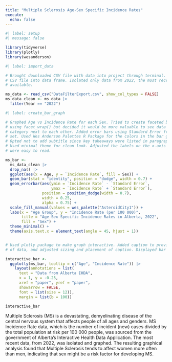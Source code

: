 ```yaml
---
title: "Multiple Sclerosis Age-Sex Specific Incidence Rates"
execute:
  echo: false
---
```


```r
#| label: setup
#| message: false

library(tidyverse)
library(plotly)
library(wesanderson)
```

```r
#| label: import_data

# Brought downloaded CSV file with data into project through terminal. Turned
# CSV file into data frame. Isolated only data from 2022, the most recent year
# available.

ms_data <- read_csv("DataFilterExport.csv", show_col_types = FALSE) 
ms_data_clean <- ms_data |>
  filter(Year == "2022") 
```

```r
#| label: create_bar_graph

# Graphed Age vs Incidence Rate for each Sex. Tried to create faceted bar graph
# using facet_wrap() but decided it would be more valuable to see data for each
# category next to each other. Added error bars using Standard Error from data
# set. Used Wes Anderson Palettes R Package for the colors in the bar graph.
# Opted not to add subtitle since key takeaways were listed in paragraph below.
# Used minimal theme for clean look. Adjusted the labels on the x-axis so they
# were easy to read.

ms_bar <- 
  ms_data_clean |> 
  drop_na() |>
  ggplot(aes(x = Age, y = `Incidence Rate`, fill = Sex)) +
  geom_bar(stat = "identity", position = "dodge", width = 0.7) +
  geom_errorbar(aes(ymin = `Incidence Rate` - `Standard Error`,
                    ymax = `Incidence Rate` + `Standard Error`),
                position = position_dodge(width = 0.7), 
                width = 0.25,  
                alpha = 0.75) +
  scale_fill_manual(values = wes_palette("AsteroidCity1")) +
  labs(x = "Age Group", y = "Incidence Rate (per 100 000)", 
       title = "Age-Sex Specific Incidence Rates in Alberta, 2022", 
       fill = "Sex") +
  theme_minimal() +
  theme(axis.text.x = element_text(angle = 45, hjust = 1))  


# Used plotly package to make graph interactive. Added caption to provide source
# of data, and adjusted sizing and placement of caption. Displayed bar graph.

interactive_bar <- 
  ggplotly(ms_bar, tooltip = c("Age", "Incidence Rate")) |>
    layout(annotations = list(
      text = "Data from Alberta IHDA",
      x = 1, y = -0.25,
      xref = "paper", yref = "paper",
      showarrow = FALSE,
      font = list(size = 12)), 
      margin = list(b = 100))

interactive_bar
```



Multiple Sclerosis (MS) is a devastating, demyelinating disease of the central
nervous system that affects people of all ages and genders. MS Incidence Rate
data, which is the number of incident (new) cases divided by the total
population at risk per 100 000 people, was sourced from the government of
Alberta's Interactive Health Data Application. The most recent data, from 2022,
was isolated and graphed. The resulting graphical analysis found that Multiple
Sclerosis tends to affect women more often than men, indicating that sex
might be a risk factor for developing MS.





